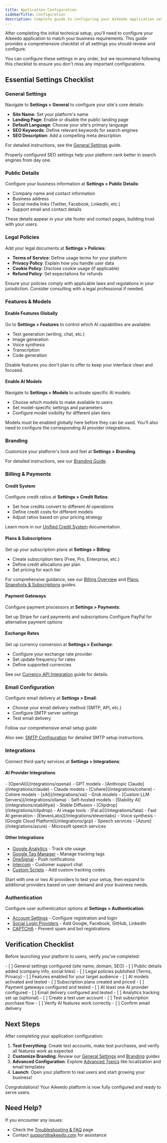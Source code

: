 ```yaml
---
title: Application Configuration
sidebarTitle: Configuration
description: Complete guide to configuring your Aikeedo application settings after installation.
---
```


After completing the initial technical setup, you'll need to configure your Aikeedo application to match your business requirements. This guide provides a comprehensive checklist of all settings you should review and configure.

<Note>
You can configure these settings in any order, but we recommend following this checklist to ensure you don't miss any important configurations.
</Note>

## Essential Settings Checklist

### General Settings

Navigate to **Settings > General** to configure your site's core details:

- **Site Name**: Set your platform's name
- **Landing Page**: Enable or disable the public landing page
- **Default Language**: Choose your site's primary language
- **SEO Keywords**: Define relevant keywords for search engines
- **SEO Description**: Add a compelling meta description

For detailed instructions, see the [General Settings](/website-basics/essentials) guide.

<Tip>
Properly configured SEO settings help your platform rank better in search engines from day one.
</Tip>

### Public Details

Configure your business information at **Settings > Public Details**:

- Company name and contact information
- Business address
- Social media links (Twitter, Facebook, LinkedIn, etc.)
- Support email and contact details

These details appear in your site footer and contact pages, building trust with your users.

### Legal Policies

Add your legal documents at **Settings > Policies**:

- **Terms of Service**: Define usage terms for your platform
- **Privacy Policy**: Explain how you handle user data
- **Cookie Policy**: Disclose cookie usage (if applicable)
- **Refund Policy**: Set expectations for refunds

<Warning>
Ensure your policies comply with applicable laws and regulations in your jurisdiction. Consider consulting with a legal professional if needed.
</Warning>

### Features & Models

#### Enable Features Globally

Go to **Settings > Features** to control which AI capabilities are available:

- Text generation (writing, chat, etc.)
- Image generation
- Voice synthesis
- Transcription
- Code generation

Disable features you don't plan to offer to keep your interface clean and focused.

#### Enable AI Models

Navigate to **Settings > Models** to activate specific AI models:

- Choose which models to make available to users
- Set model-specific settings and parameters
- Configure model visibility for different plan tiers

<Info>
Models must be enabled globally here before they can be used. You'll also need to configure the corresponding AI provider integrations.
</Info>

### Branding

Customize your platform's look and feel at **Settings > Branding**.

For detailed instructions, see our [Branding Guide](/website-basics/branding).

### Billing & Payments

#### Credit System

Configure credit ratios at **Settings > Credit Ratios**:

- Set how credits convert to different AI operations
- Define credit costs for different models
- Adjust ratios based on your pricing strategy

Learn more in our [Unified Credit System](/billing/unified-credit-system) documentation.

#### Plans & Subscriptions

Set up your subscription plans at **Settings > Billing**:

- Create subscription tiers (Free, Pro, Enterprise, etc.)
- Define credit allocations per plan
- Set pricing for each tier

For comprehensive guidance, see our [Billing Overview](/billing/overview) and [Plans, Snapshots & Subscriptions](/billing/plans-snapshots-subscriptions) guides.

#### Payment Gateways

Configure payment processors at **Settings > Payments**:

<CardGroup cols={2}>
<Card title="Stripe" icon="stripe" href="/integrations/stripe">
  Set up Stripe for card payments and subscriptions
</Card>

<Card title="PayPal" icon="paypal" href="/integrations/paypal">
  Configure PayPal for alternative payment options
</Card>
</CardGroup>

#### Exchange Rates

Set up currency conversion at **Settings > Exchange**:

- Configure your exchange rate provider
- Set update frequency for rates
- Define supported currencies

See our [Currency API Integration](/integrations/currency-api) guide for details.

### Email Configuration

Configure email delivery at **Settings > Email**:

- Choose your email delivery method (SMTP, API, etc.)
- Configure SMTP server settings
- Test email delivery

<Card title="Email Configuration" icon="envelope" href="/email/mailer">
  Follow our comprehensive email setup guide
</Card>

Also see: [SMTP Configuration](/email/smtp) for detailed SMTP setup instructions.

### Integrations

Connect third-party services at **Settings > Integrations**:

#### AI Provider Integrations

<AccordionGroup>
<Accordion title="Text Generation Providers">
  - [OpenAI](/integrations/openai) - GPT models
  - [Anthropic Claude](/integrations/claude) - Claude models
  - [Cohere](/integrations/cohere) - Cohere models
  - [xAI](/integrations/xai) - Grok models
  - [Custom LLM Servers](/integrations/ollama) - Self-hosted models
</Accordion>

<Accordion title="Image Generation Providers">
  - [Stability AI](/integrations/stabilityai) - Stable Diffusion
  - [Clipdrop](/integrations/clipdrop) - AI image tools
  - [Fal.ai](/integrations/falai) - Fast AI generation
</Accordion>

<Accordion title="Voice & Audio Providers">
  - [ElevenLabs](/integrations/elevenlabs) - Voice synthesis
  - [Google Cloud Platform](/integrations/gcp) - Speech services
  - [Azure](/integrations/azure) - Microsoft speech services
</Accordion>
</AccordionGroup>

#### Other Integrations

- [Google Analytics](/integrations/google-analytics) - Track site usage
- [Google Tag Manager](/integrations/google-tag-manager) - Manage tracking tags
- [OneSignal](/integrations/onesignal) - Push notifications
- [Intercom](/integrations/intercom) - Customer support chat
- [Custom Scripts](/integrations/custom-scripts) - Add custom tracking codes

<Tip>
Start with one or two AI providers to test your setup, then expand to additional providers based on user demand and your business needs.
</Tip>

### Authentication

Configure user authentication options at **Settings > Authentication**:

- [Account Settings](/authentication/accounts-settings) - Configure registration and login
- [Social Login Providers](/authentication/identity-providers/google) - Add Google, Facebook, GitHub, LinkedIn
- [CAPTCHA](/authentication/captcha) - Prevent spam and bot registrations

## Verification Checklist

Before launching your platform to users, verify you've completed:

<Steps>
<Step title="Essential Settings">
  - [ ] General settings configured (site name, domain, SEO)
  - [ ] Public details added (company info, social links)
  - [ ] Legal policies published (Terms, Privacy)
</Step>

<Step title="Features & Billing">
  - [ ] Features enabled for your target audience
  - [ ] AI models activated and tested
  - [ ] Subscription plans created and priced
  - [ ] Payment gateways configured and tested
</Step>

<Step title="Integrations">
  - [ ] At least one AI provider configured
  - [ ] Email delivery configured and tested
  - [ ] Analytics tracking set up (optional)
</Step>

<Step title="Testing">
  - [ ] Create a test user account
  - [ ] Test subscription purchase flow
  - [ ] Verify AI features work correctly
  - [ ] Confirm email delivery
</Step>
</Steps>

## Next Steps

After completing your application configuration:

1. **Test Everything**: Create test accounts, make test purchases, and verify all features work as expected
2. **Customize Branding**: Review our [General Settings](/website-basics/essentials) and [Branding](/website-basics/branding) guides
3. **Advanced Configuration**: Explore [Advanced Topics](/advanced/localization) like localization and email templates
4. **Launch**: Open your platform to real users and start growing your business!

<Check>
Congratulations! Your Aikeedo platform is now fully configured and ready to serve users.
</Check>

## Need Help?

If you encounter any issues:
- Check the [Troubleshooting & FAQ](/get-started/troubleshooting) page
- Contact [support@aikeedo.com](mailto:support@aikeedo.com) for assistance
